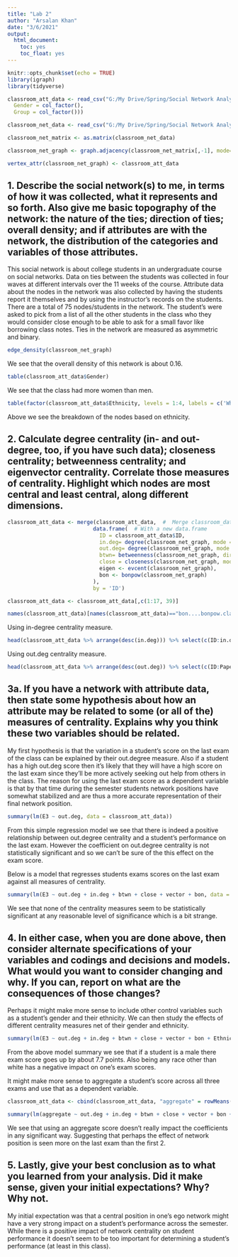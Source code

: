 ---
title: "Lab 2"
author: "Arsalan Khan"
date: "3/6/2021"
output:
  html_document:
    toc: yes
    toc_float: yes
---

```{r setup, include=FALSE}
knitr::opts_chunk$set(echo = TRUE)
library(igraph)
library(tidyverse)
```

```{r data, include = FALSE, message = FALSE, warning = FALSE}
classroom_att_data <- read_csv("G:/My Drive/Spring/Social Network Analysis/Lab 1/Classroom Data - 4 Waves/Classroom_2011_Attributes.csv", col_types = cols(Ethnicity = col_factor(),
  Gender = col_factor(),
  Group = col_factor()))

classroom_net_data <- read_csv("G:/My Drive/Spring/Social Network Analysis/Lab 1/Classroom Data - 4 Waves/Classroom_2011_W4.csv")

classroom_net_matrix <- as.matrix(classroom_net_data)

classroom_net_graph <- graph.adjacency(classroom_net_matrix[,-1], mode="directed", weighted=NULL)

vertex_attr(classroom_net_graph) <- classroom_att_data

```


## 1. Describe the social network(s) to me, in terms of how it was collected, what it represents and so forth. Also give me basic topography of the network: the nature of the ties; direction of ties; overall density; and if attributes are with the network, the distribution of the categories and variables of those attributes.

This social network is about college students in an undergraduate course on social networks. Data on ties between the students was collected in four waves at different intervals over the 11 weeks of the course. Attribute data about the nodes in the network was also collected by having the students report it themselves and by using the instructor's records on the students. There are a total of $75$ nodes/students in the network. The student's were asked to pick from a list of all the other students in the class who they would consider close enough to be able to ask for a small favor like borrowing class notes. Ties in the network are measured as asymmetric and binary. 
```{r density}

edge_density(classroom_net_graph)
```
We see that the overall density of this network is about $0.16$. 

```{r gender}
table(classroom_att_data$Gender)
```

We see that the class had more women than men. 


```{r ethnicity}
table(factor(classroom_att_data$Ethnicity, levels = 1:4, labels = c('White', 'Hispanic', 'Asian', 'African American or Other')))
```

Above we see the breakdown of the nodes based on ethnicity. 

## 2. Calculate degree centrality (in- and out-degree, too, if you have such data); closeness centrality; betweenness centrality; and eigenvector centrality. Correlate those measures of centrality. Highlight which nodes are most central and least central, along different dimensions.

```{r}
classroom_att_data <- merge(classroom_att_data,  #  Merge classroom_data
                           data.frame(  # With a new data.frame
                             ID = classroom_att_data$ID,
                             in.deg= degree(classroom_net_graph, mode = c("in"), loops = FALSE, normalized = FALSE),
                             out.deg= degree(classroom_net_graph, mode = c("out"), loops = FALSE, normalized = FALSE),
                             btwn= betweenness(classroom_net_graph, directed = F),
                             close = closeness(classroom_net_graph, mode = c("all")),
                             eigen <- evcent(classroom_net_graph),
                             bon <- bonpow(classroom_net_graph)
                           ),
                           by = 'ID')

classroom_att_data <- classroom_att_data[,c(1:17, 39)]

names(classroom_att_data)[names(classroom_att_data)=="bon....bonpow.classroom_net_graph."] <- "bon"
```

Using in-degree centrality measure. 

```{r in-degree}
head(classroom_att_data %>% arrange(desc(in.deg))) %>% select(c(ID:in.deg))
```

Using out.deg centrality measure.

```{r out-degree}
head(classroom_att_data %>% arrange(desc(out.deg)) %>% select(c(ID:Paper, out.deg)))
```


## 3a. If you have a network with attribute data, then state some hypothesis about how an attribute may be related to some (or all of the) measures of centrality. Explains why you think these two variables should be related.

My first hypothesis is that the variation in a student's score on the last exam of the class can be explained by their out.degree measure. Also if a student has a high out.deg score then it's likely that they will have a high score on the last exam since they'll be more actively seeking out help from others in the class. The reason for using the last exam score as a dependent variable is that by that time during the semester students network positions have somewhat stabilized and are thus a more accurate representation of their final network position. 

```{r SLR}
summary(lm(E3 ~ out.deg, data = classroom_att_data))
```
From this simple regression model we see that there is indeed a positive relationship between out.degree centrality and a student's performance on the last exam. However the coefficient on out.degree centrality is not statistically significant and so we can't be sure of the this effect on the exam score.

Below is a model that regresses students exams scores on the last exam against all measures of centrality. 

```{r MLR}
summary(lm(E3 ~ out.deg + in.deg + btwn + close + vector + bon, data = classroom_att_data))
```
We see that none of the centrality measures seem to be statistically significant at any reasonable level of significance which is a bit strange. 

## 4. In either case, when you are done above, then consider alternate specifications of your variables and codings and decisions and models. What would you want to consider changing and why. If you can, report on what are the consequences of those changes?

Perhaps it might make more sense to include other control variables such as a student's gender and their ethnicity. We can then study the effects of different centrality measures net of their gender and ethnicity.  
```{r}
summary(lm(E3 ~ out.deg + in.deg + btwn + close + vector + bon + Ethnicity + Gender, data = classroom_att_data))
```
From the above model summary we see that if a student is a male there exam score goes up by about $7.7$ points. Also being any race other than white has a negative impact on one's exam scores. 

It might make more sense to aggregate a student's score across all three exams and use that as a dependent variable. 
```{r}
classroom_att_data <- cbind(classroom_att_data, "aggregate" = rowMeans(cbind(classroom_att_data$E1, classroom_att_data$E2, classroom_att_data$E3)))

summary(lm(aggregate ~ out.deg + in.deg + btwn + close + vector + bon + Ethnicity + Gender, data = classroom_att_data))
```
We see that using an aggregate score doesn't really impact the coefficients in any significant way. Suggesting that perhaps the effect of network position is seen more on the last exam than the first 2. 

## 5. Lastly, give your best conclusion as to what you learned from your analysis. Did it make sense, given your initial expectations? Why? Why not.

My initial expectation was that a central position in one's ego network might have a very strong impact on a student's performance across the semester. While there is a positive impact of network centrality on student performance it doesn't seem to be too important for determining a student's performance (at least in this class). 